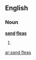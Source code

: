 ==English==

===Noun===
'''[[sand]] [[flea]]s'''

# {{US}} {{plural of|[[sand flea]]}}

[[ar:sand fleas]]